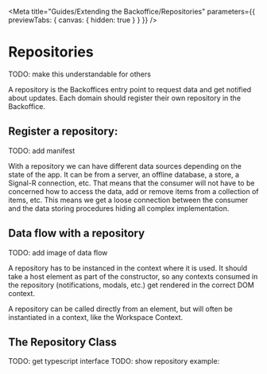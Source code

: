 
<Meta title="Guides/Extending the Backoffice/Repositories" parameters={{ previewTabs: { canvas: { hidden: true } } }} />

# Repositories

TODO: make this understandable for others

A repository is the Backoffices entry point to request data and get notified about updates. Each domain should register their own repository in the Backoffice.

## Register a repository:

TODO: add manifest

With a repository we can have different data sources depending on the state of the app. It can be from a server, an offline database, a store, a Signal-R connection, etc. That means that the consumer will not have to be concerned how to access the data, add or remove items from a collection of items, etc. This means we get a loose connection between the consumer and the data storing procedures hiding all complex implementation.

## Data flow with a repository

TODO: add image of data flow

A repository has to be instanced in the context where it is used. It should take a host element as part of the constructor, so any contexts consumed in the repository (notifications, modals, etc.) get rendered in the correct DOM context.

A repository can be called directly from an element, but will often be instantiated in a context, like the Workspace Context.

## The Repository Class

TODO: get typescript interface
TODO: show repository example:
